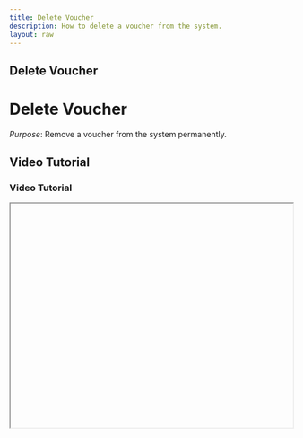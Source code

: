 ```yaml
---
title: Delete Voucher
description: How to delete a voucher from the system.
layout: raw
---
```



<div className="mdx-content">

## Delete Voucher

<h1 className="text-3xl font-bold text-gray-900 mb-4">Delete Voucher</h1>  

*Purpose*: Remove a voucher from the system permanently.

## Video Tutorial

<h3 className="text-xl font-medium text-gray-800 mb-2">Video Tutorial</h3>

<iframe
  width="100%"
  height="400"
  title="Delete Voucher Tutorial"
  allowFullScreen
  className="rounded-lg"
/>

---

## Steps:

<h2 className="text-2xl font-semibold text-gray-800 mt-8 mb-4">Step-by-step Instructions</h2>

❶ **Go to Offers > Voucher**  
Navigate to the **Offers** section in the left menu, then click on **Voucher**.

❷ **Click the 3-dot menu**  
On the voucher row, click the **3-dot menu** and choose **Delete**.  
- Alternatively, click the **Voucher Name** and use the **3-dot menu** from the details panel.

❸ **Confirm Deletion**  
Approve the deletion in the confirmation pop-up that appears.

---

**Tip for First-Time Users**:  
Once deleted, the voucher cannot be recovered. Make sure to confirm before proceeding.

<div className="space-y-4 mt-6">

<div className="my-10 border-t border-gray-200" />

## More questions about this

<h3 className="text-xl font-semibold text-black mb-4 mt-10"> More questions about this?</h3>
</div>
<div className="space-y-4 mt-6">
  <details className="bg-white rounded-md p-4 border border-gray-300">
  <summary
    className="font-medium text-base text-gray-900"
    style={{
      backgroundColor: 'transparent',
      outline: 'none',
      cursor: 'pointer',
      userSelect: 'none',
      listStyle: 'none',
    }}
  >Can I undo a voucher deletion?</summary>
   <p className="mt-2 text-sm text-gray-700">
      No, voucher deletion is permanent. Please double-check before deleting.
    </p>
  </details>

  <details className="bg-white rounded-md p-4 border border-gray-300">
  <summary
    className="font-medium text-base text-gray-900"
    style={{
      backgroundColor: 'transparent',
      outline: 'none',
      cursor: 'pointer',
      userSelect: 'none',
      listStyle: 'none',
    }}
  >Do deleted vouchers show in reports?</summary>
    <p className="mt-2 text-sm text-gray-700">
      No, deleted vouchers are removed from standard reports.
    </p>
  </details>
</div>
</div>

---

<div className="space-y-4 mt-6">

<div className="my-10 border-t border-gray-200" />

<div className="mdx-content mt-10">

Was this article helpful?

<div style={{ display: 'flex', gap: '1rem' }}>
  <button style={{ padding: '0.5rem', borderRadius: '9999px', backgroundColor: '#f0f0f0' }}>
    👍
  </button>
  <button style={{ padding: '0.5rem', borderRadius: '9999px', backgroundColor: '#f0f0f0' }}>
    👎
  </button>
</div>
</div>

---
</div>
